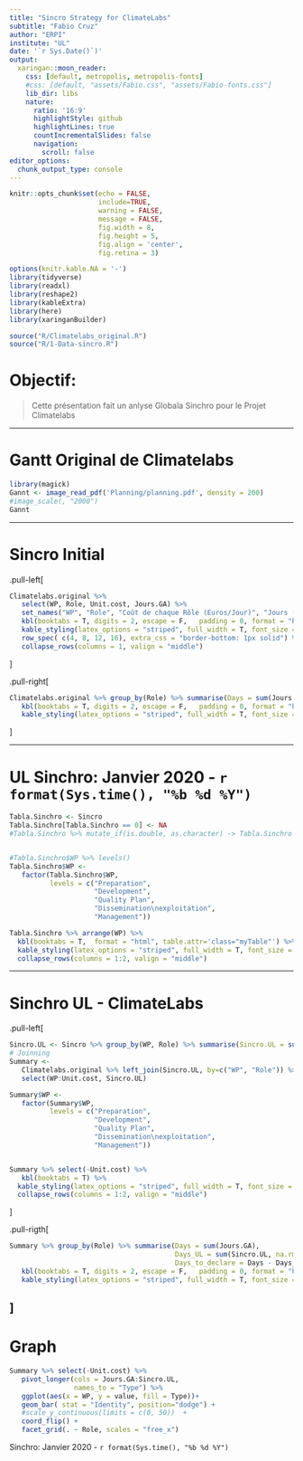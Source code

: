 ```yaml
---
title: "Sincro Strategy for ClimateLabs"
subtitle: "Fabio Cruz"
author: "ERPI"
institute: "UL"
date: '`r Sys.Date()`)'
output:
  xaringan::moon_reader:
    css: [default, metropolis, metropolis-fonts]
    #css: [default, "assets/Fabio.css", "assets/Fabio-fonts.css"]
    lib_dir: libs
    nature:
      ratio: '16:9'
      highlightStyle: github
      highlightLines: true
      countIncrementalSlides: false
      navigation:
        scroll: false
editor_options: 
  chunk_output_type: console
---
```


<style>
  .myTable td {
    padding: 2px;
  }
</style>



```r
knitr::opts_chunk$set(echo = FALSE,  
                      include=TRUE, 
                      warning = FALSE, 
                      message = FALSE,
                      fig.width = 8,
                      fig.height = 5,
                      fig.align = 'center',
                      fig.retina = 3)

options(knitr.kable.NA = '-')
library(tidyverse)
library(readxl)
library(reshape2)
library(kableExtra)
library(here)
library(xaringanBuilder)
```


```r
source("R/Climatelabs_original.R")
source("R/1-Data-sincro.R")
```



# Objectif:

> Cette présentation fait un anlyse Globala Sinchro pour le Projet Climatelabs


---

# Gantt Original de Climatelabs


```r
library(magick)
Gannt <- image_read_pdf('Planning/planning.pdf', density = 200)
#image_scale(, "2000")
Gannt
```

---

# Sincro Initial

.pull-left[
```r
Climatelabs.original %>% 
   select(WP, Role, Unit.cost, Jours.GA) %>% 
   set_names("WP", "Role", "Coût de chaque Rôle (Euros/Jour)", "Jours (G.A.)") %>% 
   kbl(booktabs = T, digits = 2, escape = F,   padding = 0, format = "html", table.attr='class="myTable"' ) %>% 
   kable_styling(latex_options = "striped", full_width = T, font_size = 14) %>% 
   row_spec( c(4, 8, 12, 16), extra_css = "border-bottom: 1px solid") %>% 
   collapse_rows(columns = 1, valign = "middle") 
```
]

.pull-right[
```r
Climatelabs.original %>% group_by(Role) %>% summarise(Days = sum(Jours.GA)) %>% 
   kbl(booktabs = T, digits = 2, escape = F,   padding = 0, format = "html", table.attr='class="myTable"' ) %>% 
   kable_styling(latex_options = "striped", full_width = T, font_size = 20) 
```

]


---

# UL Sinchro: Janvier 2020 - `r format(Sys.time(), "%b %d %Y")`

```r
Tabla.Sinchro <- Sincro
Tabla.Sinchro[Tabla.Sinchro == 0] <- NA
#Tabla.Sinchro %>% mutate_if(is.double, as.character) -> Tabla.Sinchro


#Tabla.Sinchro$WP %>% levels()
Tabla.Sinchro$WP <- 
   factor(Tabla.Sinchro$WP, 
          levels = c("Preparation",
                     "Development", 
                     "Quality Plan",
                     "Dissemination\nexploitation", 
                     "Management"))

Tabla.Sinchro %>% arrange(WP) %>% 
  kbl(booktabs = T,  format = "html", table.attr='class="myTable"') %>% 
  kable_styling(latex_options = "striped", full_width = T, font_size = 10 ) %>%
  collapse_rows(columns = 1:2, valign = "middle") 

```


---

# Sinchro UL - ClimateLabs

.pull-left[

```r
Sincro.UL <- Sincro %>% group_by(WP, Role) %>% summarise(Sincro.UL = sum(Total))
# Joinning 
Summary <- 
   Climatelabs.original %>% left_join(Sincro.UL, by=c("WP", "Role")) %>% 
   select(WP:Unit.cost, Sincro.UL)

Summary$WP <- 
   factor(Summary$WP, 
          levels = c("Preparation",
                     "Development", 
                     "Quality Plan",
                     "Dissemination\nexploitation", 
                     "Management"))


Summary %>% select(-Unit.cost) %>% 
   kbl(booktabs = T) %>% 
  kable_styling(latex_options = "striped", full_width = T, font_size = 9) %>% 
  collapse_rows(columns = 1:2, valign = "middle") 

```
]

.pull-rigth[
```r
Summary %>% group_by(Role) %>% summarise(Days = sum(Jours.GA),
                                         Days_UL = sum(Sincro.UL, na.rm = TRUE),
                                         Days_to_declare = Days - Days_UL) %>% 
   kbl(booktabs = T, digits = 2, escape = F,   padding = 0, format = "html", table.attr='class="myTable"' ) %>% 
   kable_styling(latex_options = "striped", full_width = T, font_size = 20) 
```

]
---

# Graph

```r

Summary %>% select(-Unit.cost) %>% 
   pivot_longer(cols = Jours.GA:Sincro.UL,
                names_to = "Type") %>% 
   ggplot(aes(x = WP, y = value, fill = Type))+
   geom_bar( stat = "Identity", position="dodge") +
   #scale_y_continuous(limits = c(0, 50))  +
   coord_flip() +
   facet_grid(. ~ Role, scales = "free_x")

```




Sinchro: Janvier 2020 - `r format(Sys.time(), "%b %d %Y")`
